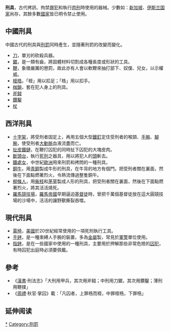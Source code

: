 '''刑具'''，古代拷訊、拘禁[[罪犯|罪犯]]和執行[[肉刑|肉刑]]時使用的器械。少數如：[[新加坡|新加坡]]、[[伊斯兰国家|伊斯兰国家]]尚存，其餘多數[[國家|國家]]皆已明令禁止使用。

==中國刑具==
中國古代的刑具與[[刑罰|刑罰]]同時產生，並隨著刑罰的改變而變化。
*[[刀|刀]]，單刃的砍殺兵器。
*[[鋸|鋸]]，是一類有齒，將固體材料切割成各種長度或形狀的工具。
*[[鞭|鞭]]，象徵嚴厲的懲罰，故此亦有人會以軟鞭來抽打部下、奴僕、兒女，以示權威。
*[[桎梏|桎梏]]，「桎」用以扣足；「梏」用以扣手。
*[[枷鎖|枷鎖]]，套在犯人身上的刑具。
*[[斧鉞|斧鉞]]
*[[鑽鑿|鑽鑿]]
*[[杖|杖]]

== 西洋刑具 ==
*[[十字架|十字架]]，將受刑者固定上，再用五個大型[[釘|鐵釘]]定住受刑者的喉頸、[[手腕|手腕]]、[[腳腕|腳腕]]，使受刑者[[大動脈|大動脈]]血液流盡而亡。
*[[扯皮鐵鏈|扯皮鐵鏈]]，在鞭打囚犯的同時扯下囚犯的大塊皮肉。
*[[斷頭台|斷頭台]]，執行[[死刑|死刑]]之器具，用以將犯人的[[頭|頭]]斬去。
*[[鐵處女|鐵處女]]，中世紀[[歐洲|歐洲]]用來刑罰和拷問的一種刑具。
*[[銅牛|銅牛]]，用[[青銅|青銅]]製成牛形的刑具，在牛背的地方有個門。把受刑者關在裏面，然後在下面點燃著烈火，令熱流傳過整隻銅牛。
*[[柳條人|柳條人]]，用[[柴枝|柴枝]]和[[茅草|茅草]]製成人形的刑具，把受刑者關在裏面，然後在下面點燃著烈火，將其活活燒死。
*[[羅馬競技場|羅馬競技場]]，[[羅馬帝國|羅馬帝國]]早期逼迫[[基督徒|基督徒]]時，曾把千萬個基督徒放在這大圓競技場的沙場中，活活的讓野獸撕裂吞噬。

==現代刑具==
*[[電椅|電椅]]，[[美國|美國]]於20世紀經常使用的一項死刑執行工具。
*[[手銬|手銬]]，是一種束縛人手腕的裝置，多為[[金屬|金屬]]製，常見於[[軍|軍]][[警|警]]單位使用。
*[[指銬|指銬]]，是在一些國家中使用的一種刑具，主要用於押解那些非常危險的[[囚犯|囚犯]]，有時囚犯出庭時必須要佩戴。

==參考==
*《[[漢書|漢書]]·刑法志》「大刑用甲兵，其次用斧鉞；中刑用刀鋸，其次用鑽鑿；薄刑用鞭撲」
*《[[周禮|周禮]]·秋官·掌囚》載：「凡囚者，上罪梏而桎，中罪桎梏，下罪梏」

== 延伸阅读 ==
{{Wikisource further reading}}

[[Category:刑具|*]]
[[Category:刑罰|Category:刑罰]]